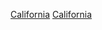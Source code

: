 {{EstcatUSstateCentury|18|19|18|20|2|加利福尼亞州|California}}

[[Category:19世紀墨西哥建立|California]]
[[Category:19世紀新西班牙建立|California]]